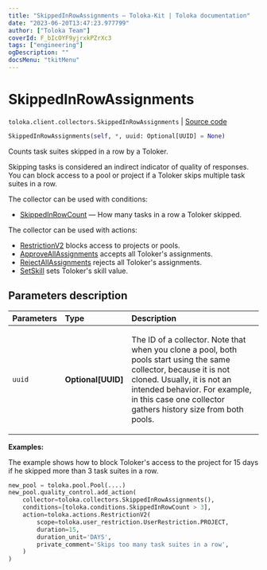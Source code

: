 ```yaml
---
title: "SkippedInRowAssignments — Toloka-Kit | Toloka documentation"
date: "2023-06-20T13:47:23.977799"
author: ["Toloka Team"]
coverId: F_bIcOYF9yjrxkPZrXc3
tags: ["engineering"]
ogDescription: ""
docsMenu: "tkitMenu"
---
```


# SkippedInRowAssignments

`toloka.client.collectors.SkippedInRowAssignments` | [Source code](https://github.com/Toloka/toloka-kit/blob/v1.2.0/src/client/collectors.py#L452)

```python
SkippedInRowAssignments(self, *, uuid: Optional[UUID] = None)
```

Counts task suites skipped in a row by a Toloker.

Skipping tasks is considered an indirect indicator of quality of responses. You can block access to a pool or project if a Toloker skips multiple task suites in a row.

The collector can be used with conditions:
* [SkippedInRowCount](/docs/toloka-kit/reference/toloka.client.conditions.SkippedInRowCount) — How many tasks in a row a Toloker skipped.

The collector can be used with actions:
* [RestrictionV2](/docs/toloka-kit/reference/toloka.client.actions.RestrictionV2) blocks access to projects or pools.
* [ApproveAllAssignments](/docs/toloka-kit/reference/toloka.client.actions.ApproveAllAssignments) accepts all Toloker's assignments.
* [RejectAllAssignments](/docs/toloka-kit/reference/toloka.client.actions.RejectAllAssignments) rejects all Toloker's assignments.
* [SetSkill](/docs/toloka-kit/reference/toloka.client.actions.SetSkill) sets Toloker's skill value.

## Parameters description

| Parameters | Type | Description |
| :----------| :----| :-----------|
`uuid`|**Optional\[UUID\]**|<p>The ID of a collector. Note that when you clone a pool, both pools start using the same collector, because it is not cloned. Usually, it is not an intended behavior. For example, in this case one collector gathers history size from both pools.</p>

**Examples:**

The example shows how to block Toloker's access to the project for 15 days if he skipped more than 3 task suites in a row.

```python
new_pool = toloka.pool.Pool(....)
new_pool.quality_control.add_action(
    collector=toloka.collectors.SkippedInRowAssignments(),
    conditions=[toloka.conditions.SkippedInRowCount > 3],
    action=toloka.actions.RestrictionV2(
        scope=toloka.user_restriction.UserRestriction.PROJECT,
        duration=15,
        duration_unit='DAYS',
        private_comment='Skips too many task suites in a row',
    )
)
```